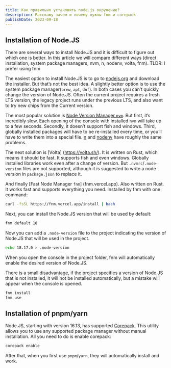 ```yaml
---
title: Как правильно установить node.js окружение?
description: Расскажу зачем и почему нужны fnm и corepack
publishDate: 2023-09-18
---
```

## Installation of Node.JS
There are several ways to install Node.JS and it is difficult to figure out which one is better. In this article we will compare different ways (direct installation, system package managers, nvm, n, nodenv, volta, fnm). TLDR: I prefer using fnm

The easiest option to install Node.JS is to go to [nodejs.org](https://nodejs.org) and download the installer. But that’s not the best idea. A slightly better option is to use the system package manager(`brew`, `apt`, `dnf`). In both cases you can’t quickly change the version of Node.JS. Often the current project requires a fresh LTS version, the legacy project runs under the previous LTS, and also want to try new chips from the Current version.

The most popular solution is [Node Version Manager `nvm`](https://github.com/nvm-sh/nvm). But first, it’s incredibly slow. Each opening of the console with installed `nvm` will take up to a few seconds. Secondly, it doesn’t support fish and windows. Third, globally installed packages will have to be re-installed every time, or you’ll have to write them into a special file. [n](https://github.com/tj/n) and [nodenv](https://github.com/noden/noden/vv) have roughly the same problems.

The next solution is [Volta] (https://volta.sh/). It is written on Rust, which means it should be fast. It supports fish and even windows. Globally installed libraries work even after a change of version. But `.nvmrc`/`.node-version` files are not supported, although it is suggested to write a node version in `package.json` to replace it.

And finally [Fast Node Manager `fnm`] (fnm.vercel.app). Also written on Rust. It works fast and supports everything you need. Installed by fnm with one command:
```bash
curl -fsSL https://fnm.vercel.app/install | bash
```
Next, you can install the Node.JS version that will be used by default:
```bash
fnm default 18
```
Now you can add a `.node-version` file to the project indicating the version of Node.JS that will be used in the project.
```bash
echo 18.17.0 > .node-version
```
When you open the console in the project folder, fnm will automatically enable the desired version of Node.JS.

There is a small disadvantage, if the project specifies a version of Node.JS that is not installed, it will not be installed automatically, but a mistake will appear when the console is opened.
```bash
fnm install
fnm use
```

## Installation of pnpm/yarn
Node.JS, starting with version 16.13, has supported [Corepack](https://github.com/nodejs/corepack). This utility allows you to use any supported package manager without manual installation. All you need to do is enable corepack:
```bash
corepack enable
```
After that, when you first use `pnpm`/`yarn`, they will automatically install and work.
